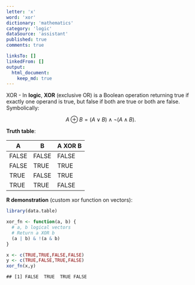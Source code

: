 ```yaml
---
letter: 'x'
word: 'xor'
dictionary: 'mathematics'
category: 'logic'
dataSource: 'assistant'
published: true
comments: true

linksTo: []
linkedFrom: []
output:
  html_document:
    keep_md: true
---
```




<a id="xor">XOR</a> - In **logic**, **XOR** (exclusive OR) is a Boolean operation returning true if exactly one operand is true, but false if both are true or both are false. Symbolically:

$$
A \oplus B = (A \lor B) \land \neg (A \land B).
$$

**Truth table**:

| A     | B     | A XOR B |
|-------|-------|---------|
| FALSE | FALSE | FALSE   |
| FALSE | TRUE  | TRUE    |
| TRUE  | FALSE | TRUE    |
| TRUE  | TRUE  | FALSE   |

**R demonstration** (custom xor function on vectors):


``` r
library(data.table)

xor_fn <- function(a, b) {
  # a, b logical vectors
  # Return a XOR b
  (a | b) & !(a & b)
}

x <- c(TRUE,TRUE,FALSE,FALSE)
y <- c(TRUE,FALSE,TRUE,FALSE)
xor_fn(x,y)
```

```
## [1] FALSE  TRUE  TRUE FALSE
```
